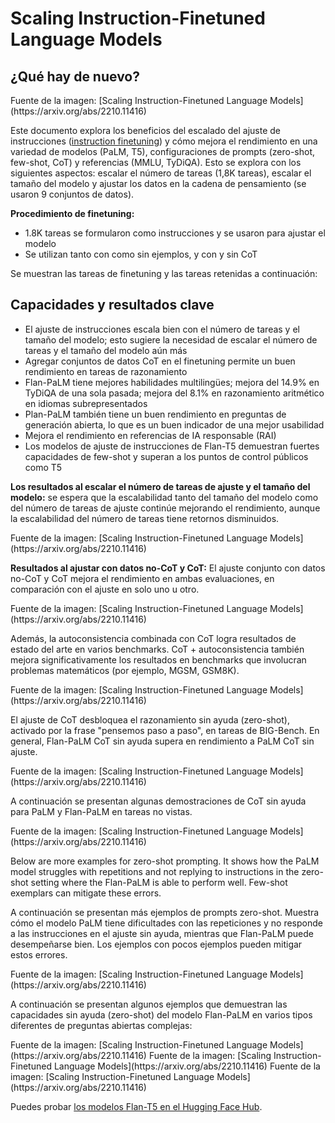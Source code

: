 # Scaling Instruction-Finetuned Language Models


## ¿Qué hay de nuevo?

<Screenshot src={FLAN1} alt="FLAN1" />
Fuente de la imagen: [Scaling Instruction-Finetuned Language Models](https://arxiv.org/abs/2210.11416)


Este documento explora los beneficios del escalado del ajuste de instrucciones ([instruction finetuning](https://arxiv.org/pdf/2109.01652.pdf)) y cómo mejora el rendimiento en una variedad de modelos (PaLM, T5), configuraciones de prompts (zero-shot, few-shot, CoT) y referencias (MMLU, TyDiQA). Esto se explora con los siguientes aspectos: escalar el número de tareas (1,8K tareas), escalar el tamaño del modelo y ajustar los datos en la cadena de pensamiento (se usaron 9 conjuntos de datos).

**Procedimiento de finetuning:**
- 1.8K tareas se formularon como instrucciones y se usaron para ajustar el modelo
- Se utilizan tanto con como sin ejemplos, y con y sin CoT

Se muestran las tareas de finetuning y las tareas retenidas a continuación:

<Screenshot src={FLAN11} alt="FLAN11" />

## Capacidades y resultados clave

- El ajuste de instrucciones escala bien con el número de tareas y el tamaño del modelo; esto sugiere la necesidad de escalar el número de tareas y el tamaño del modelo aún más
- Agregar conjuntos de datos CoT en el finetuning permite un buen rendimiento en tareas de razonamiento
- Flan-PaLM tiene mejores habilidades multilingües; mejora del 14.9% en TyDiQA de una sola pasada; mejora del 8.1% en razonamiento aritmético en idiomas subrepresentados
- Plan-PaLM también tiene un buen rendimiento en preguntas de generación abierta, lo que es un buen indicador de una mejor usabilidad
- Mejora el rendimiento en referencias de IA responsable (RAI)
- Los modelos de ajuste de instrucciones de Flan-T5 demuestran fuertes capacidades de few-shot y superan a los puntos de control públicos como T5

**Los resultados al escalar el número de tareas de ajuste y el tamaño del modelo:** se espera que la escalabilidad tanto del tamaño del modelo como del número de tareas de ajuste continúe mejorando el rendimiento, aunque la escalabilidad del número de tareas tiene retornos disminuidos.

<Screenshot src={FLAN2} alt="FLAN2" />
Fuente de la imagen: [Scaling Instruction-Finetuned Language Models](https://arxiv.org/abs/2210.11416)

**Resultados al ajustar con datos no-CoT y CoT:** El ajuste conjunto con datos no-CoT y CoT mejora el rendimiento en ambas evaluaciones, en comparación con el ajuste en solo uno u otro.

<Screenshot src={FLAN3} alt="FLAN3" />
Fuente de la imagen: [Scaling Instruction-Finetuned Language Models](https://arxiv.org/abs/2210.11416)

Además, la autoconsistencia combinada con CoT logra resultados de estado del arte en varios benchmarks. CoT + autoconsistencia también mejora significativamente los resultados en benchmarks que involucran problemas matemáticos (por ejemplo, MGSM, GSM8K).

<Screenshot src={FLAN4} alt="FLAN4" />
Fuente de la imagen: [Scaling Instruction-Finetuned Language Models](https://arxiv.org/abs/2210.11416)

El ajuste de CoT desbloquea el razonamiento sin ayuda (zero-shot), activado por la frase "pensemos paso a paso", en tareas de BIG-Bench. En general, Flan-PaLM CoT sin ayuda supera en rendimiento a PaLM CoT sin ajuste.

<Screenshot src={FLAN6} alt="FLAN6" />
Fuente de la imagen: [Scaling Instruction-Finetuned Language Models](https://arxiv.org/abs/2210.11416)

A continuación se presentan algunas demostraciones de CoT sin ayuda para PaLM y Flan-PaLM en tareas no vistas.

<Screenshot src={FLAN5} alt="FLAN5" />
Fuente de la imagen: [Scaling Instruction-Finetuned Language Models](https://arxiv.org/abs/2210.11416)

Below are more examples for zero-shot prompting. It shows how the PaLM model struggles with repetitions and not replying to instructions in the zero-shot setting where the Flan-PaLM is able to perform well. Few-shot exemplars can mitigate these errors.

A continuación se presentan más ejemplos de prompts zero-shot. Muestra cómo el modelo PaLM tiene dificultades con las repeticiones y no responde a las instrucciones en el ajuste sin ayuda, mientras que Flan-PaLM puede desempeñarse bien. Los ejemplos con pocos ejemplos pueden mitigar estos errores.


<Screenshot src={FLAN7} alt="FLAN7" />
Fuente de la imagen: [Scaling Instruction-Finetuned Language Models](https://arxiv.org/abs/2210.11416)

A continuación se presentan algunos ejemplos que demuestran las capacidades sin ayuda (zero-shot) del modelo Flan-PaLM en varios tipos diferentes de preguntas abiertas complejas:

<Screenshot src={FLAN8} alt="FLAN8" />
Fuente de la imagen: [Scaling Instruction-Finetuned Language Models](https://arxiv.org/abs/2210.11416)


<Screenshot src={FLAN9} alt="FLAN9" />
Fuente de la imagen: [Scaling Instruction-Finetuned Language Models](https://arxiv.org/abs/2210.11416)

<Screenshot src={FLAN10} alt="FLAN10" />
Fuente de la imagen: [Scaling Instruction-Finetuned Language Models](https://arxiv.org/abs/2210.11416)

Puedes probar [los modelos Flan-T5 en el Hugging Face Hub](https://huggingface.co/google/flan-t5-xxl).
